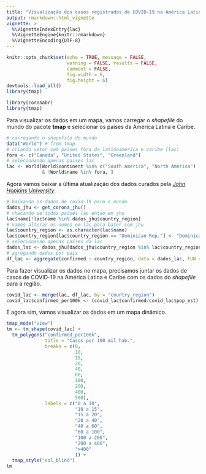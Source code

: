 ```yaml
---
title: "Visualização dos casos registrados de COVID-19 na América Latina"
output: rmarkdown::html_vignette
vignette: >
  %\VignetteIndexEntry{lac}
  %\VignetteEngine{knitr::rmarkdown}
  %\VignetteEncoding{UTF-8}
---
```


```r
knitr::opts_chunk$set(echo = TRUE, message = FALSE, 
                      warning = FALSE, results = FALSE, 
                      comment = FALSE, 
                      fig.width = 6, 
                      fig.height = 6)
devtools::load_all()
library(tmap)
```

```r
library(coronabr)
library(tmap)
```

Para visualizar os dados em um mapa, vamos carregar o _shapefile_ do mundo do pacote **tmap** e selecionar os países da América Latina e Caribe. 

```r
# carregando o shapefile do mundo
data("World") # from tmap
# criando vetor com paises fora da latinoamerica e caribe (lac)
fora <- c("Canada", "United States", "Greenland")
# selecionando apenas paises lac
lac <- World[World$continent %in% c("South America", "North America")
             & !World$name %in% fora, ]

```

Agora vamos baixar a última atualização dos dados curados pela [*John Hopkins University*](https://github.com/CSSEGISandData/COVID-19).

```r
# baixando os dados de covid-19 para o mundo
dados_jhu <- get_corona_jhu()
# checando se todos paises lac entao em jhu
lac$name[!lac$name %in% dados_jhu$country_region]
# vamos alterar os nomes em lac para bater com jhu
lac$country_region <- as.character(lac$name)
lac$country_region[lac$country_region == "Dominican Rep."] <- "Dominican Republic"
# selecionando apenas países da lac
dados_lac <- dados_jhu[dados_jhu$country_region %in% lac$country_region, ]
# agregando dados por país
df_lac <- aggregate(confirmed ~ country_region, data = dados_lac, FUN = sum)
```

Para fazer visualizar os dados no mapa, precisamos juntar os dados de casos de COVID-19 na América Latina e Caribe com os dados do _shapefile_ para a região. 

```r
covid_lac <- merge(lac, df_lac, by = "country_region")
covid_lac$confirmed_per100k <- (covid_lac$confirmed/covid_lac$pop_est) * 100000
```

E agora sim, vamos visualizar os dados em um mapa dinâmico. 

```r
tmap_mode("view")
tm <- tm_shape(covid_lac) +
  tm_polygons("confirmed_per100k", 
              title = "Casos por 100 mil hab.", 
              breaks = c(0,
                         10,
                         15,
                         20,
                         40,
                         60, 
                         100,
                         200,
                         400,
                         500), 
              labels = c("0 a 10", 
                         "10 a 15",
                         "15 a 20",
                         "20 a 40",
                         "40 a 60",
                         "60 a 100",
                         "100 a 200",
                         "200 a 400",
                         ">400"
                         )) +
  tmap_style("col_blind")
tm

```

